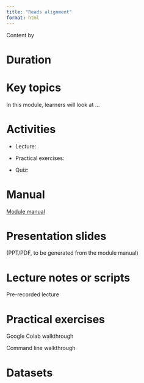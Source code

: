```yaml
---
title: "Reads alignment"
format: html
---
```


Content by

# Duration

# Key topics

In this module, learners will look at ...

# Activities

-   Lecture:

-   Practical exercises:

-   Quiz:

# Manual

[Module manual](module2_manual.qmd)

# Presentation slides

(PPT/PDF, to be generated from the module manual)

# Lecture notes or scripts

Pre-recorded lecture

# Practical exercises

Google Colab walkthrough

Command line walkthrough

# Datasets
